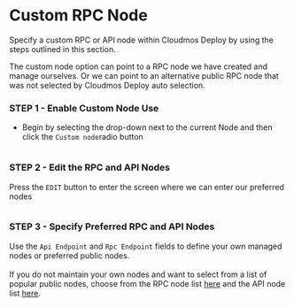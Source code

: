 # Custom RPC Node

Specify a custom RPC or API node within Cloudmos Deploy by using the steps outlined in this section.&#x20;

The custom node option can point to a RPC node we have created and manage ourselves. Or we can point to an alternative public RPC node that was not selected by Cloudmos Deploy auto selection.

### STEP 1 - Enable Custom Node Use

* Begin by selecting the drop-down next to the current Node and then click the `Custom node`radio button

<figure><img src="../../.gitbook/assets/cloudmosCustomNode.png" alt=""><figcaption></figcaption></figure>

### STEP 2 - Edit the RPC and API Nodes

Press the `EDIT` button to enter the screen where we can enter our preferred nodes

<figure><img src="../../.gitbook/assets/cloudmosSpecifyCustomNode.png" alt=""><figcaption></figcaption></figure>

### STEP 3 - Specify Preferred RPC and API Nodes

Use the `Api Endpoint` and `Rpc Endpoint` fields to define your own managed nodes or preferred public nodes.\
\
If you do not maintain your own nodes and want to select from a list of popular public nodes, choose from the RPC node list [here](https://github.com/akash-network/net/blob/master/mainnet/rpc-nodes.txt) and the API node list [here](https://github.com/akash-network/net/blob/master/mainnet/api-nodes.txt).

<figure><img src="../../.gitbook/assets/cloudmosAcceptCustomNodes.png" alt=""><figcaption></figcaption></figure>
